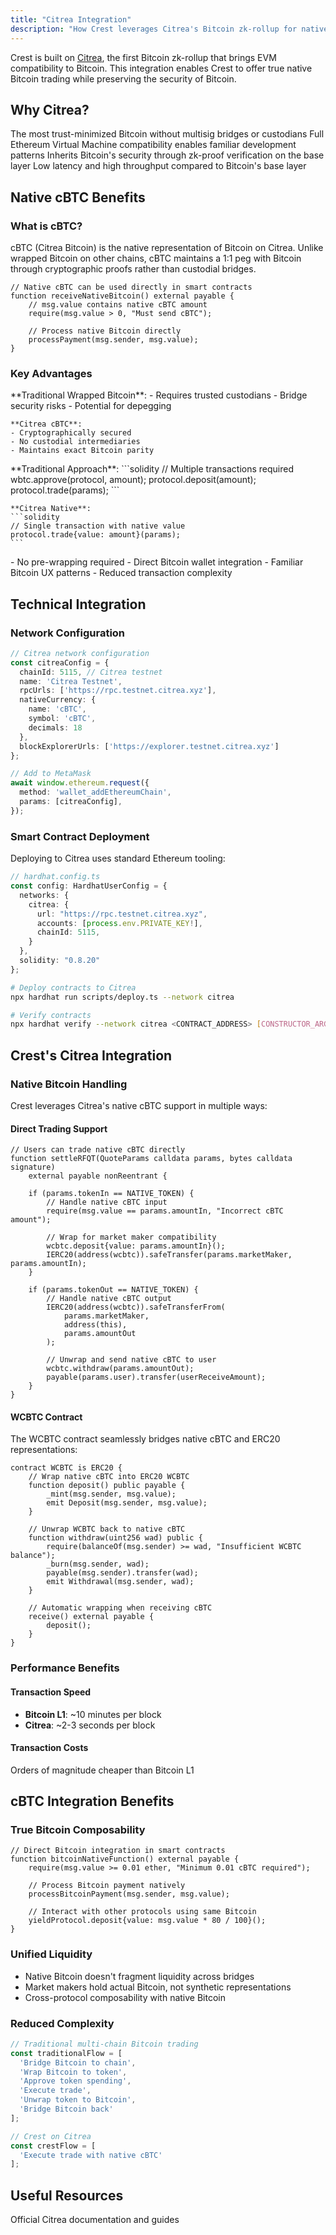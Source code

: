 ```yaml
---
title: "Citrea Integration"
description: "How Crest leverages Citrea's Bitcoin zk-rollup for native Bitcoin trading"
---
```


Crest is built on [Citrea](https://citrea.xyz), the first Bitcoin zk-rollup that brings EVM compatibility to Bitcoin. This integration enables Crest to offer true native Bitcoin trading while preserving the security of Bitcoin.

## Why Citrea?

<CardGroup cols={2}>
  <Card title="Trust-minimized" icon="bitcoin">
    The most trust-minimized Bitcoin without multisig bridges or custodians
  </Card>
  <Card title="EVM-compatible" icon="code">
    Full Ethereum Virtual Machine compatibility enables familiar development patterns
  </Card>
  <Card title="Bitcoin Security" icon="shield">
    Inherits Bitcoin's security through zk-proof verification on the base layer
  </Card>
  <Card title="High Performance" icon="bolt">
    Low latency and high throughput compared to Bitcoin's base layer
  </Card>
</CardGroup>

## Native cBTC Benefits

### What is cBTC?

cBTC (Citrea Bitcoin) is the native representation of Bitcoin on Citrea. Unlike wrapped Bitcoin on other chains, cBTC maintains a 1:1 peg with Bitcoin through cryptographic proofs rather than custodial bridges.

```solidity
// Native cBTC can be used directly in smart contracts
function receiveNativeBitcoin() external payable {
    // msg.value contains native cBTC amount
    require(msg.value > 0, "Must send cBTC");

    // Process native Bitcoin directly
    processPayment(msg.sender, msg.value);
}
```

### Key Advantages

<Tabs>
  <Tab title="No Custodial Risk">
    **Traditional Wrapped Bitcoin**:
    - Requires trusted custodians
    - Bridge security risks
    - Potential for depegging

    **Citrea cBTC**:
    - Cryptographically secured
    - No custodial intermediaries
    - Maintains exact Bitcoin parity
  </Tab>

  <Tab title="Gas Efficiency">
    **Traditional Approach**:
    ```solidity
    // Multiple transactions required
    wbtc.approve(protocol, amount);
    protocol.deposit(amount);
    protocol.trade(params);
    ```

    **Citrea Native**:
    ```solidity
    // Single transaction with native value
    protocol.trade{value: amount}(params);
    ```
  </Tab>

  <Tab title="User Experience">
    - No pre-wrapping required
    - Direct Bitcoin wallet integration
    - Familiar Bitcoin UX patterns
    - Reduced transaction complexity
  </Tab>
</Tabs>

## Technical Integration

### Network Configuration

```typescript
// Citrea network configuration
const citreaConfig = {
  chainId: 5115, // Citrea testnet
  name: 'Citrea Testnet',
  rpcUrls: ['https://rpc.testnet.citrea.xyz'],
  nativeCurrency: {
    name: 'cBTC',
    symbol: 'cBTC',
    decimals: 18
  },
  blockExplorerUrls: ['https://explorer.testnet.citrea.xyz']
};

// Add to MetaMask
await window.ethereum.request({
  method: 'wallet_addEthereumChain',
  params: [citreaConfig],
});
```

### Smart Contract Deployment

Deploying to Citrea uses standard Ethereum tooling:

```typescript
// hardhat.config.ts
const config: HardhatUserConfig = {
  networks: {
    citrea: {
      url: "https://rpc.testnet.citrea.xyz",
      accounts: [process.env.PRIVATE_KEY!],
      chainId: 5115,
    }
  },
  solidity: "0.8.20"
};
```

```bash
# Deploy contracts to Citrea
npx hardhat run scripts/deploy.ts --network citrea

# Verify contracts
npx hardhat verify --network citrea <CONTRACT_ADDRESS> [CONSTRUCTOR_ARGS]
```

## Crest's Citrea Integration

### Native Bitcoin Handling

Crest leverages Citrea's native cBTC support in multiple ways:

#### Direct Trading Support

```solidity
// Users can trade native cBTC directly
function settleRFQT(QuoteParams calldata params, bytes calldata signature)
    external payable nonReentrant {

    if (params.tokenIn == NATIVE_TOKEN) {
        // Handle native cBTC input
        require(msg.value == params.amountIn, "Incorrect cBTC amount");

        // Wrap for market maker compatibility
        wcbtc.deposit{value: params.amountIn}();
        IERC20(address(wcbtc)).safeTransfer(params.marketMaker, params.amountIn);
    }

    if (params.tokenOut == NATIVE_TOKEN) {
        // Handle native cBTC output
        IERC20(address(wcbtc)).safeTransferFrom(
            params.marketMaker,
            address(this),
            params.amountOut
        );

        // Unwrap and send native cBTC to user
        wcbtc.withdraw(params.amountOut);
        payable(params.user).transfer(userReceiveAmount);
    }
}
```

#### WCBTC Contract

The WCBTC contract seamlessly bridges native cBTC and ERC20 representations:

```solidity
contract WCBTC is ERC20 {
    // Wrap native cBTC into ERC20 WCBTC
    function deposit() public payable {
        _mint(msg.sender, msg.value);
        emit Deposit(msg.sender, msg.value);
    }

    // Unwrap WCBTC back to native cBTC
    function withdraw(uint256 wad) public {
        require(balanceOf(msg.sender) >= wad, "Insufficient WCBTC balance");
        _burn(msg.sender, wad);
        payable(msg.sender).transfer(wad);
        emit Withdrawal(msg.sender, wad);
    }

    // Automatic wrapping when receiving cBTC
    receive() external payable {
        deposit();
    }
}
```

### Performance Benefits

#### Transaction Speed
- **Bitcoin L1**: ~10 minutes per block
- **Citrea**: ~2-3 seconds per block

#### Transaction Costs
Orders of magnitude cheaper than Bitcoin L1

## cBTC Integration Benefits

### True Bitcoin Composability

```solidity
// Direct Bitcoin integration in smart contracts
function bitcoinNativeFunction() external payable {
    require(msg.value >= 0.01 ether, "Minimum 0.01 cBTC required");

    // Process Bitcoin payment natively
    processBitcoinPayment(msg.sender, msg.value);

    // Interact with other protocols using same Bitcoin
    yieldProtocol.deposit{value: msg.value * 80 / 100}();
}
```

### Unified Liquidity

- Native Bitcoin doesn't fragment liquidity across bridges
- Market makers hold actual Bitcoin, not synthetic representations
- Cross-protocol composability with native Bitcoin

### Reduced Complexity

```typescript
// Traditional multi-chain Bitcoin trading
const traditionalFlow = [
  'Bridge Bitcoin to chain',
  'Wrap Bitcoin to token',
  'Approve token spending',
  'Execute trade',
  'Unwrap token to Bitcoin',
  'Bridge Bitcoin back'
];

// Crest on Citrea
const crestFlow = [
  'Execute trade with native cBTC'
];
```

## Useful Resources

<CardGroup cols={1}>
  <Card title="Citrea Documentation" icon="book" href="https://docs.citrea.xyz">
    Official Citrea documentation and guides
  </Card>
</CardGroup>

